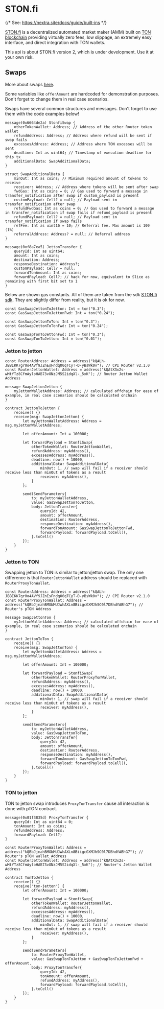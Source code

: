 # STON.fi


{/* See: https://nextra.site/docs/guide/built-ins */}

[STON.fi](https://ston.fi) is a decentralized automated market maker (AMM) built on [TON blockchain](https://ton.org) providing virtually zero fees, low slippage, an extremely easy interface, and direct integration with TON wallets.

<Callout type="warning">
  This api is about STON.fi version 2, which is under development. Use it at your own risk.
</Callout>

## Swaps

More about swaps [here](https://docs.ston.fi/docs/developer-section/api-reference-v2/example_swap).

Some variables like `offerAmount` are hardcoded for demonstration purposes. Don't forget to change them in real case scenarios.

Swaps have several common structures and messages. Don't forget to use them with the code examples below!

```tact
message(0x6664de2a) StonfiSwap {
    otherTokenWallet: Address; // Address of the other Router token wallet
    refundAddress: Address; // Address where refund will be sent if swap fails
    excessesAddress: Address; // Address where TON excesses will be sent
    deadline: Int as uint64; // Timestamp of execution deadline for this tx
    additionalData: SwapAdditionalData;
}

struct SwapAdditionalData {
    minOut: Int as coins; // Minimum required amount of tokens to receive
    receiver: Address; // Address where tokens will be sent after swap
    fwdGas: Int as coins = 0; // Gas used to forward a message in transfer_notification after swap if custom_payload is present
    customPayload: Cell? = null; // Payload sent in transfer_notification after swap
    refundFwdGas: Int as coins = 0; // Gas used to forward a message in transfer_notification if swap fails if refund_payload is present
    refundPayload: Cell? = null; // Payload sent in transfer_notification if swap fails
    refFee: Int as uint16 = 10; // Referral fee. Max amount is 100 (1%)
    referralAddress: Address? = null; // Referral address
}

message(0xf8a7ea5) JettonTransfer {
    queryId: Int as uint64;
    amount: Int as coins;
    destination: Address;
    responseDestination: Address?;
    customPayload: Cell? = null;
    forwardTonAmount: Int as coins;
    forwardPayload: Cell?; // hack for now, equivalent to Slice as remaining with first bit set to 1
}
```

Below are shown gas constants. All of them are taken from the sdk [STON.fi sdk](https://github.com/ston-fi/sdk). They are slightly differ from reality, but it is ok for now.

```tact
const GasSwapJettonToJetton: Int = ton("0.3");
const GasSwapJettonToJettonFwd: Int = ton("0.24");

const GasSwapJettonToTon: Int = ton("0.3");
const GasSwapJettonToTonFwd: Int = ton("0.24");

const GasSwapTonToJettonFwd: Int = ton("0.3");
const GasSwapTonToJetton: Int = ton("0.01");
```

### Jetton to jetton

```tact
const RouterAddress: Address = address("kQALh-JBBIKK7gr0o4AVf9JZnEsFndqO0qTCyT-D-yBsWk0v"); // CPI Router v2.1.0
const RouterJettonWallet: Address = address("kQAtX3x2s-wMtYTz8CfmAyloHAB73vONzJM5S2idqXl-_5xK"); // Router Jetton Wallet Address

message SwapJettonJetton {
    myJettonWalletAddress: Address; // calculated offchain for ease of example, in real case scenarios should be calculated onchain
}

contract JettonToJetton {
    receive() {}
    receive(msg: SwapJettonJetton) {
        let myJettonWalletAddress: Address = msg.myJettonWalletAddress;

        let offerAmount: Int = 100000;

        let forwardPayload = StonfiSwap{
            otherTokenWallet: RouterJettonWallet,
            refundAddress: myAddress(),
            excessesAddress: myAddress(),
            deadline: now() + 10000,
            additionalData: SwapAdditionalData{
                minOut: 1, // swap will fail if a receiver should receive less than minOut of tokens as a result
                receiver: myAddress(),
            }
        };

        send(SendParameters{
            to: myJettonWalletAddress,
            value: GasSwapJettonToJetton,
            body: JettonTransfer{
                queryId: 42,
                amount: offerAmount,
                destination: RouterAddress,
                responseDestination: myAddress(),
                forwardTonAmount: GasSwapJettonToJettonFwd,
                forwardPayload: forwardPayload.toCell(),
            }.toCell()
        });
    }
}
```

### Jetton to TON

Swapping jetton to TON is similar to jetton/jetton swap. The only one difference is that `RouterJettonWallet` address should be replaced with `RouterProxyTonWallet`.

```tact
const RouterAddress: Address = address("kQALh-JBBIKK7gr0o4AVf9JZnEsFndqO0qTCyT-D-yBsWk0v"); // CPI Router v2.1.0
const RouterProxyTonWallet: Address = address("kQBbJjnahBMGbMUJwhAXLn8BiigcGXMJhSC0l7DBhdYABhG7"); // Router's pTON Address

message SwapJettonTon {
    myJettonWalletAddress: Address; // calculated offchain for ease of example, in real case scenarios should be calculated onchain
}

contract JettonToTon {
    receive() {}
    receive(msg: SwapJettonTon) {
        let myJettonWalletAddress: Address = msg.myJettonWalletAddress;

        let offerAmount: Int = 100000;

        let forwardPayload = StonfiSwap{
            otherTokenWallet: RouterProxyTonWallet,
            refundAddress: myAddress(),
            excessesAddress: myAddress(),
            deadline: now() + 10000,
            additionalData: SwapAdditionalData{
                minOut: 1, // swap will fail if a receiver should receive less than minOut of tokens as a result
                receiver: myAddress(),
            }
        };

        send(SendParameters{
            to: myJettonWalletAddress,
            value: GasSwapJettonToTon,
            body: JettonTransfer{
                queryId: 42,
                amount: offerAmount,
                destination: RouterAddress,
                responseDestination: myAddress(),
                forwardTonAmount: GasSwapJettonToTonFwd,
                forwardPayload: forwardPayload.toCell(),
            }.toCell()
        });
    }
}
```

### TON to jetton

TON to jetton swap introduces `ProxyTonTransfer` cause all interaction is done with pTON contract.

```tact
message(0x01f3835d) ProxyTonTransfer {
    queryId: Int as uint64 = 0;
    tonAmount: Int as coins;
    refundAddress: Address;
    forwardPayload: Cell?;
}

const RouterProxyTonWallet: Address = address("kQBbJjnahBMGbMUJwhAXLn8BiigcGXMJhSC0l7DBhdYABhG7"); // Router's pTON wallet Address
const RouterJettonWallet: Address = address("kQAtX3x2s-wMtYTz8CfmAyloHAB73vONzJM5S2idqXl-_5xK"); // Router's Jetton Wallet Address

contract TonToJetton {
    receive() {}
    receive("ton-jetton") {
        let offerAmount: Int = 100000;

        let forwardPayload = StonfiSwap{
            otherTokenWallet: RouterJettonWallet,
            refundAddress: myAddress(),
            excessesAddress: myAddress(),
            deadline: now() + 10000,
            additionalData: SwapAdditionalData{
                minOut: 1, // swap will fail if a receiver should receive less than minOut of tokens as a result
                receiver: myAddress(),
            }
        };

        send(SendParameters{
            to: RouterProxyTonWallet,
            value: GasSwapTonToJetton + GasSwapTonToJettonFwd + offerAmount,
            body: ProxyTonTransfer{
                queryId: 42,
                tonAmount: offerAmount,
                refundAddress: myAddress(),
                forwardPayload: forwardPayload.toCell(),
            }.toCell()
        });
    }
}
```
